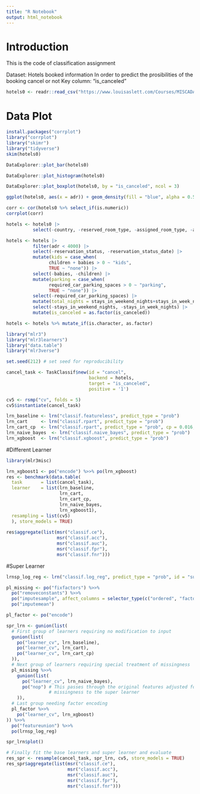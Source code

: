 ---
title: "R Notebook"
output: html_notebook
---

# Introduction

This is the code of classification assignment

Dataset: Hotels booked information
In order to predict the prosibilities of the booking cancel or not
Key column: "is_canceled"

```{r}
hotels0 <- readr::read_csv("https://www.louisaslett.com/Courses/MISCADA/hotels.csv")
```

# Data Plot

```{r}
install.packages("corrplot")
library("corrplot")
library("skimr")
library("tidyverse")
skim(hotels0)
```

```{r}
DataExplorer::plot_bar(hotels0)
```

```{r}
DataExplorer::plot_histogram(hotels0)
```

```{r}
DataExplorer::plot_boxplot(hotels0, by = "is_canceled", ncol = 3)
```	

```{r}
ggplot(hotels0, aes(x = adr)) + geom_density(fill = "blue", alpha = 0.5)
```

```{r}
corr <- cor(hotels0 %>% select_if(is.numeric))
corrplot(corr)
```

```{r}
hotels <- hotels0 |>
          select(-country, -reserved_room_type, -assigned_room_type, -agent, -company)
```

```{r}
hotels <- hotels |>
		  filter(adr < 4000) |>
		  select(-reservation_status, -reservation_status_date) |>
		  mutate(kids = case_when(
				children + babies > 0 ~ "kids",
				TRUE ~ "none")) |>
		  select(-babies, -children) |>
		  mutate(parking = case_when(
				required_car_parking_spaces > 0 ~ "parking",
				TRUE ~ "none")) |>
		  select(-required_car_parking_spaces) |>
		  mutate(total_nights = stays_in_weekend_nights+stays_in_week_nights) |>
		  select(-stays_in_weekend_nights, -stays_in_week_nights) |>
		  mutate(is_canceled = as.factor(is_canceled))
```

```{r}
hotels <- hotels %>% mutate_if(is.character, as.factor)
```

```{r}
library("mlr3")
library("mlr3learners")
library("data.table")
library("mlr3verse")
```

```{r}
set.seed(212) # set seed for reproducibility

cancel_task <- TaskClassif$new(id = "cancel",
							   backend = hotels,
                               target = "is_canceled",
                               positive = '1')
```

```{r}
cv5 <- rsmp("cv", folds = 5)
cv5$instantiate(cancel_task)
```

```{r}
lrn_baseline <- lrn("classif.featureless", predict_type = "prob")
lrn_cart     <- lrn("classif.rpart", predict_type = "prob")
lrn_cart_cp  <- lrn("classif.rpart", predict_type = "prob", cp = 0.016, id = "cartcp")
lrn_naive_bayes  <- lrn("classif.naive_bayes", predict_type = "prob")
lrn_xgboost  <- lrn("classif.xgboost", predict_type = "prob")
```


#Different Learner
```{r}
library(mlr3misc)

lrn_xgboost1 <- po("encode") %>>% po(lrn_xgboost)
res <- benchmark(data.table(
  task       = list(cancel_task),
  learner    = list(lrn_baseline,
                    lrn_cart,
					lrn_cart_cp,
                    lrn_naive_bayes,
                    lrn_xgboost1),
  resampling = list(cv5)
  ), store_models = TRUE)
  
res$aggregate(list(msr("classif.ce"),
                   msr("classif.acc"),
                   msr("classif.auc"),
                   msr("classif.fpr"),
                   msr("classif.fnr")))
```


#Super Learner
```{r}
lrnsp_log_reg <- lrn("classif.log_reg", predict_type = "prob", id = "super")
```

```{r}
pl_missing <- po("fixfactors") %>>%
  po("removeconstants") %>>%
  po("imputesample", affect_columns = selector_type(c("ordered", "factor"))) %>>%
  po("imputemean")

pl_factor <- po("encode")
```

```{r}
spr_lrn <- gunion(list(
  # First group of learners requiring no modification to input
  gunion(list(
    po("learner_cv", lrn_baseline),
    po("learner_cv", lrn_cart),
    po("learner_cv", lrn_cart_cp)
  )),
  # Next group of learners requiring special treatment of missingness
  pl_missing %>>%
    gunion(list(
      po("learner_cv", lrn_naive_bayes),
      po("nop") # This passes through the original features adjusted for
                # missingness to the super learner
    )),
  # Last group needing factor encoding
  pl_factor %>>%
    po("learner_cv", lrn_xgboost)
)) %>>%
  po("featureunion") %>>%
  po(lrnsp_log_reg)
```

```{r}
spr_lrn$plot()

# Finally fit the base learners and super learner and evaluate
res_spr <- resample(cancel_task, spr_lrn, cv5, store_models = TRUE)
res_spr$aggregate(list(msr("classif.ce"),
                       msr("classif.acc"),
                       msr("classif.auc"),
                       msr("classif.fpr"),
                       msr("classif.fnr")))
```